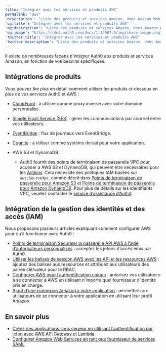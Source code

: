 ---
title: "Intégrer avec les services et produits AWS"
permalink: "aws"
'description': "Liste des produits et services Amazon, dont Amazon Web Services (AWS) pour la gestion des identités et des accès (IAM) avec Auth0."
'og:title': "Intégrer avec les services et produits AWS"
'og:description': "Liste des produits et services Amazon, dont Amazon Web Services (AWS) pour la gestion des identités et des accès (IAM) avec Auth0."
'og:image': "https://cdn2.auth0.com/docs/1.14567.0/img/share-image.png"
'twitter:title': "Intégrer avec les services et produits AWS"
'twitter:description': "Liste des produits et services Amazon, dont Amazon Web Services (AWS) pour la gestion des identités et des accès (IAM) avec Auth0."
---

Il existe de nombreuses façons d’intégrer Auth0 aux produits et services Amazon, en fonction de vos besoins spécifiques.

## Intégrations de produits

Vous pouvez lire plus en détail comment utiliser les produits ci-dessous en plus de vos services Auth0 et AWS :

* [CloudFront](/docs/fr-ca/customize/custom-domains/self-managed-certificates/configure-aws-cloudfront-for-use-as-reverse-proxy) : à utiliser comme proxy inverse avec votre domaine personnalisé.
* [Simple Email Service (SES)](/docs/fr-ca/customize/email/smtp-email-providers/configure-amazon-ses-as-external-smtp-email-provider) : gérer les communications par courriel entre vos utilisateurs.
* [EventBridge](https://marketplace.auth0.com/integrations/amazon-log-streaming) : flux de journaux vers EventBridge.
* [Cognito](/docs/fr-ca/customize/integrations/aws/amazon-cognito) : à utiliser comme système dorsal pour votre application.
* AWS S3 et DynamoDB :

  + Auth0 fournit des points de terminaison de passerelle VPC pour accéder à AWS S3 et DynamoDB, qui peuvent être nécessaires pour les [Actions](/docs/fr-ca/customize/actions). Cela nécessite des politiques IAM basées sur `aws:SourceVpc`, comme décrit dans [Points de terminaison de passerelle pour Amazon S3](https://docs.aws.amazon.com/vpc/latest/privatelink/vpc-endpoints-s3.html) et [Points de terminaison de passerelle pour Amazon DynamoDB](https://docs.aws.amazon.com/vpc/latest/privatelink/vpc-endpoints-ddb.html). Pour plus de détails sur les identifiants VPC, veuillez contacter le [service d’assistance d’Auth0](/docs/fr-ca/www.support.auth0.com).

## Intégration de la gestion des identités et des accès (IAM)

Nous proposons plusieurs articles expliquant comment configurer AWS pour qu’il fonctionne avec Auth0 :

* [Points de terminaison Sécuriser la passerelle API AWS à l’aide d’autorisateurs personnalisés](/docs/fr-ca/customize/integrations/aws/aws-api-gateway-custom-authorizers) : acceptez les jetons d’accès émis par Auth0.
* [Utiliser les balises de session AWS avec les API et les ressources AWS](/docs/fr-ca/customize/integrations/aws/session-tags) : ajoutez des balises aux ressources et attribuez aux utilisateurs des paires clé/valeur pour le RBAC.
* [Configurer AWS pour l’authentification unique](/docs/fr-ca/customize/integrations/aws/configure-amazon-web-services-for-sso) : autorisez vos utilisateurs à se connecter à AWS en utilisant n’importe quel fournisseur d’identité pris en charge.
* [Ajout d’une connexion Amazon à votre application](/docs/fr-ca/connections/social/amazon) : permettez aux utilisateurs de se connecter à votre application en utilisant leur profil Amazon.

## En savoir plus

* [Créez des applications sans serveur en utilisant l’authentification par jeton avec AWS API Gateway et Lambda](/docs/fr-ca/customize/integrations/aws/aws-api-gateway-delegation)
* [Configurer Amazon Web Services en tant que fournisseur de services SAML](/docs/fr-ca/authenticate/single-sign-on/outbound-single-sign-on/configure-auth0-saml-identity-provider/configure-saml2-web-app-addon-for-aws)